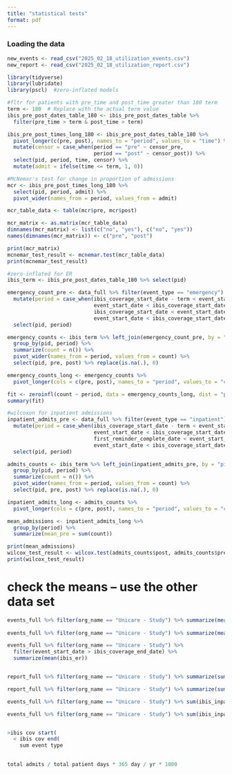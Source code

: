 ```yaml
---
title: "statistical tests"
format: pdf
---
```


### Loading the data

```r
new_events <- read_csv("2025_02_18_utilization_events.csv")
new_report <- read_csv("2025_02_18_utilization_report.csv")
```

```r
library(tidyverse)
library(lubridate)
library(pscl)  #zero-inflated models

#fltr for patients with pre_time and post_time greater than 180 term
term <- 180  # Replace with the actual term value
ibis_pre_post_dates_table_180 <- ibis_pre_post_dates_table %>%
  filter(pre_time > term & post_time > term)

ibis_pre_post_times_long_180 <- ibis_pre_post_dates_table_180 %>%
  pivot_longer(c(pre, post), names_to = "period", values_to = "time") %>%
  mutate(censor = case_when(period == "pre" ~ censor_pre,
                            period == "post" ~ censor_post)) %>%
  select(pid, period, time, censor) %>%
  mutate(admit = ifelse(time <= term, 1, 0))

#McNemar's test for change in proportion of admissions
mcr <- ibis_pre_post_times_long_180 %>%
  select(pid, period, admit) %>%
  pivot_wider(names_from = period, values_from = admit)

mcr_table_data <- table(mcr$pre, mcr$post)

mcr_matrix <- as.matrix(mcr_table_data)
dimnames(mcr_matrix) <- list(c("no", "yes"), c("no", "yes"))
names(dimnames(mcr_matrix)) <- c("pre", "post")

print(mcr_matrix)
mcnemar_test_result <- mcnemar.test(mcr_table_data)
print(mcnemar_test_result)

#zero-inflated for ER
ibis_term <- ibis_pre_post_dates_table_180 %>% select(pid)

emergency_count_pre <- data_full %>% filter(event_type == "emergency") %>%
  mutate(period = case_when(ibis_coverage_start_date - term < event_start_date &
                            event_start_date < ibis_coverage_start_date ~ "pre",
                            ibis_coverage_start_date < event_start_date &
                            event_start_date < ibis_coverage_start_date + term ~ "post")) %>%
  select(pid, period)

emergency_counts <- ibis_term %>% left_join(emergency_count_pre, by = "pid") %>%
  group_by(pid, period) %>%
  summarize(count = n()) %>%
  pivot_wider(names_from = period, values_from = count) %>%
  select(pid, pre, post) %>% replace(is.na(.), 0)

emergency_counts_long <- emergency_counts %>%
  pivot_longer(cols = c(pre, post), names_to = "period", values_to = "count")

fit <- zeroinfl(count ~ period, data = emergency_counts_long, dist = "poisson")
summary(fit)

#wilcoxon for inpatient admissions
inpatient_admits_pre <- data_full %>% filter(event_type == "inpatient") %>%
  mutate(period = case_when(ibis_coverage_start_date - term < event_start_date &
                            event_start_date < ibis_coverage_start_date ~ "pre",
                            first_reminder_complete_date < event_start_date &
                            event_start_date < ibis_coverage_start_date + term ~ "post")) %>%
  select(pid, period)

admits_counts <- ibis_term %>% left_join(inpatient_admits_pre, by = "pid") %>%
  group_by(pid, period) %>%
  summarize(count = n()) %>%
  pivot_wider(names_from = period, values_from = count) %>%
  select(pid, pre, post) %>% replace(is.na(.), 0)

inpatient_admits_long <- admits_counts %>%
  pivot_longer(cols = c(pre, post), names_to = "period", values_to = "count")

mean_admissions <- inpatient_admits_long %>%
  group_by(period) %>%
  summarize(mean_pre = sum(count))

print(mean_admissions)
wilcox_test_result <- wilcox.test(admits_counts$post, admits_counts$pre, paired = TRUE)
print(wilcox_test_result)

```

# check the means -- use the other data set 

```r
events_full %>% filter(org_name == "Unicare - Study") %>% summarize(mean(post_ibis_inpatient))
  
events_full %>% filter(org_name == "Unicare - Study") %>% summarize(mean(event_start_date > ibis_coverage_end_date))

events_full %>% filter(org_name == "Unicare - Study") %>% 
  filter(event_start_date > ibis_coverage_end_date) %>%
  summarize(mean(ibis_er))



```
```r
report_full %>% filter(org_name == "Unicare - Study") %>% summarize(sum(ibis_inpatient))

report_full %>% filter(org_name == "Unicare - Study") %>% summarize(sum(pre_ibis_inpatient))
```


```r

events_full %>% filter(org_name == "Unicare - Study") %>% sum(ibis_inpatient)

events_full %>% filter(org_name == "Unicare - Study") %>% sum(ibis_inpatient)


>ibis cov start(
  < ibis cov end(
    sum event type

    
total admits / total patient days * 365 day / yr * 1000

```



